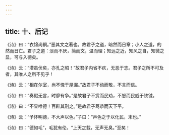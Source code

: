 ```yaml
---
---
---
```

title: 十、后记
---




《诗》曰：“衣锦尚絧。”恶其文之著也。故君子之道，暗然而日章；小人之道，的然而日亡。君子之道：淡而不厌，简而文，温而理；知远之近，知风之自，知微之显，可与入德矣。

《诗》云：“潜虽伏矣，亦孔之昭！”故君子内省不疚，无恶于志。君子之所不可及者，其唯人之所不见乎！

《诗》云：“相在尔室，尚不愧于屋漏。”故君子不动而敬，不言而信。

《诗》曰：“奏假无言，时靡有争。”是故君子不赏而民劝，不怒而民威于铁钺。

《诗》曰：“不显唯德！百辟其刑之。”是故君子笃恭而天下平。

《诗》云：“予怀明德，不大声以色。”子曰：“声色之于以化民，末也。”

《诗》曰：“德如毛”，毛犹有伦。“上天之载，无声无臭。”至矣！